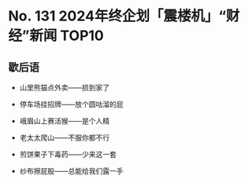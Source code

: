 # No. 131 2024年终企划「震楼机」“财经”新闻 TOP10

## 歇后语

- 山里熊猫点外卖——损到家了

- 停车场挂招牌——放个圆咕溜的屁

- 峨眉山上赛活猴——是个人精

- 老太太爬山——不服你都不行

- 煎饼果子下毒药——少来这一套

- 纱布擦屁股——总能给我们露一手
